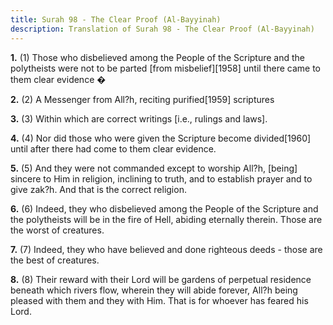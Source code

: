 ```yaml
---
title: Surah 98 - The Clear Proof (Al-Bayyinah)
description: Translation of Surah 98 - The Clear Proof (Al-Bayyinah)
---
```


**1.** (1) Those who disbelieved among the People of the Scripture and the polytheists were not to be parted [from misbelief][1958] until there came to them clear evidence �

**2.** (2) A Messenger from All?h, reciting purified[1959] scriptures

**3.** (3) Within which are correct writings [i.e., rulings and laws].

**4.** (4) Nor did those who were given the Scripture become divided[1960] until after there had come to them clear evidence.

**5.** (5) And they were not commanded except to worship All?h, [being] sincere to Him in religion, inclining to truth, and to establish prayer and to give zak?h. And that is the correct religion.

**6.** (6) Indeed, they who disbelieved among the People of the Scripture and the polytheists will be in the fire of Hell, abiding eternally therein. Those are the worst of creatures.

**7.** (7) Indeed, they who have believed and done righteous deeds - those are the best of creatures.

**8.** (8) Their reward with their Lord will be gardens of perpetual residence beneath which rivers flow, wherein they will abide forever, All?h being pleased with them and they with Him. That is for whoever has feared his Lord.

